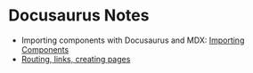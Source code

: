 # Docusaurus Notes

- Importing components with Docusaurus and MDX: [Importing Components](https://docusaurus.io/docs/markdown-features/react#importing-components)
- [Routing, links, creating pages](https://docusaurus.io/docs/creating-pages#routing)
